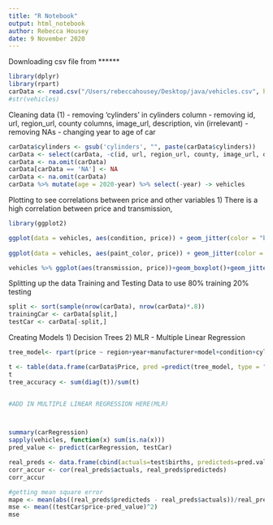 ```yaml
---
title: "R Notebook"
output: html_notebook
author: Rebecca Housey
date: 9 November 2020
---
```



Downloading csv file from ******
```r
library(dplyr)
library(rpart)
carData <- read.csv("/Users/rebeccahousey/Desktop/java/vehicles.csv", header = TRUE, sep = ',' ,na.strings = "", stringsAsFactors = FALSE)
#str(vehicles)

```
Cleaning data (1)
- removing 'cylinders' in cylinders column 
- removing id, url, region_url, county columns, image_url, description, vin (irrelevant)
- removing NAs 
- changing year to age of car

```r
carData$cylinders <- gsub('cylinders', "", paste(carData$cylinders))
carData <- select(carData, -c(id, url, region_url, county, image_url, description, vin))
carData <- na.omit(carData)
carData[carData == 'NA'] <- NA
carData <- na.omit(carData)
carData %>% mutate(age = 2020-year) %>% select(-year) -> vehicles

```

Plotting to see correlations between price and other variables
1) There is a high correlation between price and transmission, 
```r
library(ggplot2)

ggplot(data = vehicles, aes(condition, price)) + geom_jitter(color = "blue", alpha = 0.5) + theme_light() + scale_y_log10()
 
ggplot(data = vehicles, aes(paint_color, price)) + geom_jitter(color = "blue", alpha = 0.05) + theme_light() + ylim(4000,100000)

vehicles %>% ggplot(aes(transmission, price))+geom_boxplot()+geom_jitter(alpha=0.05)+ ylim(4000,100000)


```
Splitting up the data 
Training and Testing Data to use 80% training 20% testing
```r
split <- sort(sample(nrow(carData), nrow(carData)*.8))
trainingCar <- carData[split,]
testCar <- carData[-split,]
```
Creating Models 
1) Decision Trees
2) MLR - Multiple Linear Regression
```r
tree_model<- rpart(price ~ region+year+manufacturer+model+condition+cylinders+fuel+odometer+title_status+transmission+drive+size+type+paint_color+state+lat+long, data = carData, method = "class")

t <- table(data.frame(carData$Price, pred =predict(tree_model, type = "class")))
t
tree_accuracy <- sum(diag(t))/sum(t)


#ADD IN MULTIPLE LINEAR REGRESSION HERE(MLR)



summary(carRegression)
sapply(vehicles, function(x) sum(is.na(x)))
pred_value <- predict(carRegression, testCar)

real_preds <- data.frame(cbind(actuals=test$births, predicteds=pred.value))  
corr_accur <- cor(real_preds$actuals, real_preds$predicteds)  
corr_accur 

#getting mean square error
mape <- mean(abs((real_preds$predicteds - real_preds$actuals))/real_preds$actuals)
mse <- mean((testCar$price-pred_value)^2)
mse
```



```r

```





